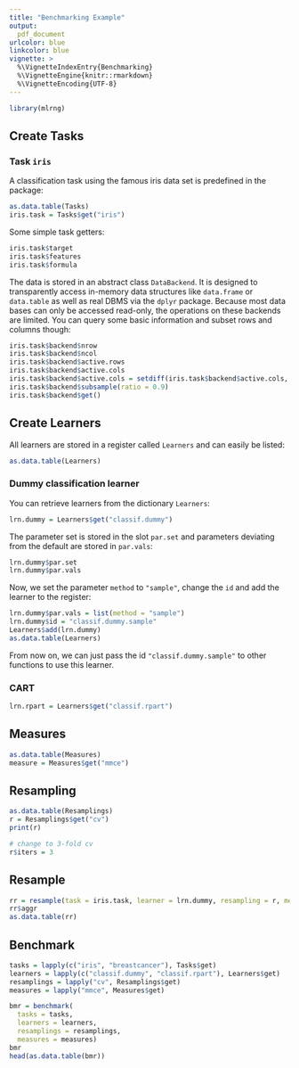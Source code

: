 ```yaml
---
title: "Benchmarking Example"
output:
  pdf_document
urlcolor: blue
linkcolor: blue
vignette: >
  %\VignetteIndexEntry{Benchmarking}
  %\VignetteEngine{knitr::rmarkdown}
  %\VignetteEncoding{UTF-8}
---
```

```r
library(mlrng)
```

## Create Tasks

### Task `iris`

A classification task using the famous iris data set is predefined in the package:
```r
as.data.table(Tasks)
iris.task = Tasks$get("iris")
```
Some simple task getters:
```r
iris.task$target
iris.task$features
iris.task$formula
```
The data is stored in an abstract class `DataBackend`.
It is designed to transparently access in-memory data structures like `data.frame` or `data.table` as well as real DBMS via the `dplyr` package.
Because most data bases can only be accessed read-only, the operations on these backends are limited.
You can query some basic information and subset rows and columns though:
```r
iris.task$backend$nrow
iris.task$backend$ncol
iris.task$backend$active.rows
iris.task$backend$active.cols
iris.task$backend$active.cols = setdiff(iris.task$backend$active.cols, "Petal.Length")
iris.task$backend$subsample(ratio = 0.9)
iris.task$backend$get()
```

## Create Learners

All learners are stored in a register called `Learners` and can easily be listed:
```r
as.data.table(Learners)
```

### Dummy classification learner

You can retrieve learners from the dictionary `Learners`:
```r
lrn.dummy = Learners$get("classif.dummy")
```

The parameter set is stored in the slot `par.set` and parameters deviating from the default are stored in `par.vals`:
```r
lrn.dummy$par.set
lrn.dummy$par.vals
```

Now, we set the parameter `method` to `"sample"`, change the `id` and add the learner to the register:
```r
lrn.dummy$par.vals = list(method = "sample")
lrn.dummy$id = "classif.dummy.sample"
Learners$add(lrn.dummy)
as.data.table(Learners)
```
From now on, we can just pass the id `"classif.dummy.sample"` to other functions to use this learner.

### CART

```r
lrn.rpart = Learners$get("classif.rpart")
```

## Measures

```r
as.data.table(Measures)
measure = Measures$get("mmce")
```

## Resampling

```r
as.data.table(Resamplings)
r = Resamplings$get("cv")
print(r)

# change to 3-fold cv
r$iters = 3
```

## Resample

```r
rr = resample(task = iris.task, learner = lrn.dummy, resampling = r, measures = list(measure))
rr$aggr
as.data.table(rr)
```

## Benchmark

```r
tasks = lapply(c("iris", "breastcancer"), Tasks$get)
learners = lapply(c("classif.dummy", "classif.rpart"), Learners$get)
resamplings = lapply("cv", Resamplings$get)
measures = lapply("mmce", Measures$get)

bmr = benchmark(
  tasks = tasks,
  learners = learners,
  resamplings = resamplings,
  measures = measures)
bmr
head(as.data.table(bmr))
```

